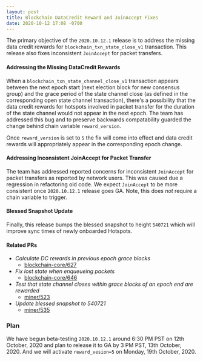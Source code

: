 ```yaml
---
layout: post
title: Blockchain DataCredit Reward and JoinAccept Fixes
date: 2020-10-12 17:08 -0700
---
```


The primary objective of the `2020.10.12.1` release is to address the missing data credit rewards
for `blockchain_txn_state_close_v1` transaction. This release also fixes inconsistent `JoinAccept`
for packet transfers.

<!--truncate-->

#### Addressing the Missing DataCredit Rewards

When a `blockchain_txn_state_channel_close_v1` transaction appears between the next epoch start
(next election block for new consensus group) and the grace period of the state channel close (as
defined in the corresponding open state channel transaction), there's a possibility that the data
credit rewards for hotspots involved in packet transfer for the duration of the state channel would
not appear in the next epoch. The team has addressed this bug and to preserve backwards
compatability guarded the change behind chain variable `reward_version`.

Once `reward_version` is set to `5` the fix will come into effect and data credit rewards will
appropriately appear in the corresponding epoch change.

#### Addressing Inconsistent JoinAccept for Packet Transfer

The team has addressed reported concerns for inconsistent `JoinAccept` for packet transfers as
reported by network users. This was caused due a regression in refactoring old code. We expect
`JoinAccept` to be more consistent once `2020.10.12.1` release goes GA. Note, this does _not_
require a chain variable to trigger.

#### Blessed Snapshot Update

Finally, this release bumps the blessed snapshot to height `540721` which will improve sync times of
newly onboarded Hotspots.

#### Related PRs

- _Calculate DC rewards in previous epoch grace blocks_
  - [blockchain-core/627](https://github.com/helium/blockchain-core/pull/627)
- _Fix lost state when enqueueing packets_
  - [blockchain-core/646](https://github.com/helium/blockchain-core/pull/646)
- _Test that state channel closes within grace blocks of an epoch end are rewarded_
  - [miner/523](https://github.com/helium/miner/pull/523)
- _Update blessed snapshot to 540721_
  - [miner/535](https://github.com/helium/miner/pull/535)

### Plan

We have begun beta-testing `2020.10.12.1` around 6:30 PM PST on 12th October, 2020 and plan to
release it to GA by 3 PM PST, 13th October, 2020. And we will activate `reward_vesion=5` on Monday,
19th October, 2020.
